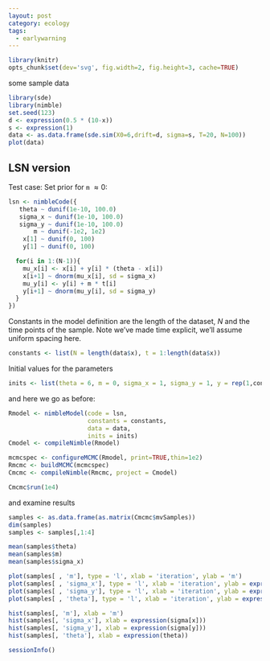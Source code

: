 ```yaml
---
layout: post
category: ecology
tags:
  - earlywarning
---
```



```r
library(knitr)
opts_chunk$set(dev='svg', fig.width=2, fig.height=3, cache=TRUE)
```


some sample data

```r
library(sde)
library(nimble)
set.seed(123)
d <- expression(0.5 * (10-x))
s <- expression(1) 
data <- as.data.frame(sde.sim(X0=6,drift=d, sigma=s, T=20, N=100))
plot(data)
```



## LSN version ##

Test case: Set prior for `m` $\approx 0$:

```r
lsn <- nimbleCode({
   theta ~ dunif(1e-10, 100.0)
   sigma_x ~ dunif(1e-10, 100.0)
   sigma_y ~ dunif(1e-10, 100.0)
       m ~ dunif(-1e2, 1e2)
    x[1] ~ dunif(0, 100)
    y[1] ~ dunif(0, 100) 

  for(i in 1:(N-1)){
    mu_x[i] <- x[i] + y[i] * (theta - x[i]) 
    x[i+1] ~ dnorm(mu_x[i], sd = sigma_x) 
    mu_y[i] <- y[i] + m * t[i]
    y[i+1] ~ dnorm(mu_y[i], sd = sigma_y) 
  }
})
```

Constants in the model definition are the length of the dataset, $N$ and the time points of the sample. Note we've made time explicit, we'll assume uniform spacing here. 

```r
constants <- list(N = length(data$x), t = 1:length(data$x))
```

Initial values for the parameters

```r
inits <- list(theta = 6, m = 0, sigma_x = 1, sigma_y = 1, y = rep(1,constants$N))
```


and here we go as before:

```r
Rmodel <- nimbleModel(code = lsn, 
                      constants = constants, 
                      data = data, 
                      inits = inits)
Cmodel <- compileNimble(Rmodel)
```



```r
mcmcspec <- configureMCMC(Rmodel, print=TRUE,thin=1e2)
Rmcmc <- buildMCMC(mcmcspec)
Cmcmc <- compileNimble(Rmcmc, project = Cmodel)
```


```r
Cmcmc$run(1e4)
```


and examine results

```r
samples <- as.data.frame(as.matrix(Cmcmc$mvSamples))
dim(samples)
samples <- samples[,1:4]
```


```r
mean(samples$theta)
mean(samples$m)
mean(samples$sigma_x)
```




```r
plot(samples[ , 'm'], type = 'l', xlab = 'iteration', ylab = 'm')
plot(samples[ , 'sigma_x'], type = 'l', xlab = 'iteration', ylab = expression(sigma[x]))
plot(samples[ , 'sigma_y'], type = 'l', xlab = 'iteration', ylab = expression(sigma[y]))
plot(samples[ , 'theta'], type = 'l', xlab = 'iteration', ylab = expression(theta))
```

```r
hist(samples[, 'm'], xlab = 'm')
hist(samples[, 'sigma_x'], xlab = expression(sigma[x]))
hist(samples[, 'sigma_y'], xlab = expression(sigma[y]))
hist(samples[, 'theta'], xlab = expression(theta))
```



```r
sessionInfo()
```
